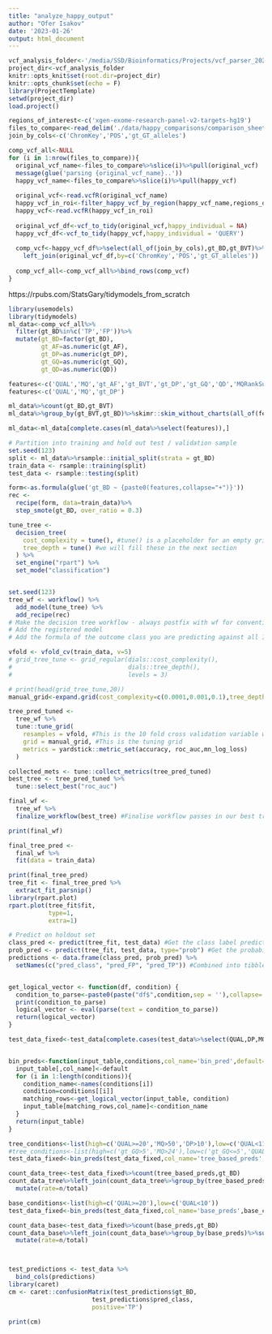 ```yaml
---
title: "analyze_happy_output"
author: "Ofer Isakov"
date: '2023-01-26'
output: html_document
---
```


```r
vcf_analysis_folder<-'/media/SSD/Bioinformatics/Projects/vcf_parser_2023/'
project_dir<-vcf_analysis_folder
knitr::opts_knit$set(root.dir=project_dir)
knitr::opts_chunk$set(echo = F)
library(ProjectTemplate)
setwd(project_dir)
load.project()
```

```r
regions_of_interest<-c('xgen-exome-research-panel-v2-targets-hg19')
files_to_compare<-read_delim('./data/happy_comparisons/comparison_sheet.csv')
join_by_cols<-c('ChromKey','POS','gt_GT_alleles')

comp_vcf_all<-NULL
for (i in 1:nrow(files_to_compare)){
  original_vcf_name<-files_to_compare%>%slice(i)%>%pull(original_vcf)
  message(glue('parsing {original_vcf_name}..'))
  happy_vcf_name<-files_to_compare%>%slice(i)%>%pull(happy_vcf)
  
  original_vcf<-read.vcfR(original_vcf_name)
  happy_vcf_in_roi<-filter_happy_vcf_by_region(happy_vcf_name,regions_of_interest)
  happy_vcf<-read.vcfR(happy_vcf_in_roi)
  
  original_vcf_df<-vcf_to_tidy(original_vcf,happy_individual = NA)
  happy_vcf_df<-vcf_to_tidy(happy_vcf,happy_individual = 'QUERY')
  
  comp_vcf<-happy_vcf_df%>%select(all_of(join_by_cols),gt_BD,gt_BVT)%>%
    left_join(original_vcf_df,by=c('ChromKey','POS','gt_GT_alleles'))
  
  comp_vcf_all<-comp_vcf_all%>%bind_rows(comp_vcf)
}

```

https://rpubs.com/StatsGary/tidymodels_from_scratch

```r
library(usemodels)
library(tidymodels)
ml_data<-comp_vcf_all%>%
  filter(gt_BD%in%c('TP','FP'))%>%
  mutate(gt_BD=factor(gt_BD),
         gt_AF=as.numeric(gt_AF),
         gt_DP=as.numeric(gt_DP),
         gt_GQ=as.numeric(gt_GQ),
         gt_QD=as.numeric(QD))

features<-c('QUAL','MQ','gt_AF','gt_BVT','gt_DP','gt_GQ','QD','MQRankSum','ReadPosRankSum')
features<-c('QUAL','MQ','gt_DP')

ml_data%>%count(gt_BD,gt_BVT)
ml_data%>%group_by(gt_BVT,gt_BD)%>%skimr::skim_without_charts(all_of(features))

ml_data<-ml_data[complete.cases(ml_data%>%select(features)),]

# Partition into training and hold out test / validation sample
set.seed(123)
split <- ml_data%>%rsample::initial_split(strata = gt_BD)
train_data <- rsample::training(split)
test_data <- rsample::testing(split)

form<-as.formula(glue('gt_BD ~ {paste0(features,collapse="+")}'))
rec <- 
  recipe(form, data=train_data)%>%
  step_smote(gt_BD, over_ratio = 0.3)

tune_tree <- 
  decision_tree(
    cost_complexity = tune(), #tune() is a placeholder for an empty grid 
    tree_depth = tune() #we will fill these in the next section
  ) %>% 
  set_engine("rpart") %>% 
  set_mode("classification")         


set.seed(123)
tree_wf <- workflow() %>% 
  add_model(tune_tree) %>% 
  add_recipe(rec)
# Make the decision tree workflow - always postfix with wf for convention
# Add the registered model
# Add the formula of the outcome class you are predicting against all IVs

vfold <- vfold_cv(train_data, v=5)
# grid_tree_tune <- grid_regular(dials::cost_complexity(),
#                                dials::tree_depth(), 
#                                levels = 3)

# print(head(grid_tree_tune,20))
manual_grid<-expand.grid(cost_complexity=c(0.0001,0.001,0.1),tree_depth=c(3,4,5,6,7))

tree_pred_tuned <- 
  tree_wf %>% 
  tune::tune_grid(
    resamples = vfold, #This is the 10 fold cross validation variable we created earlier
    grid = manual_grid, #This is the tuning grid
    metrics = yardstick::metric_set(accuracy, roc_auc,mn_log_loss)
  )

collected_mets <- tune::collect_metrics(tree_pred_tuned)
best_tree <- tree_pred_tuned %>% 
  tune::select_best("roc_auc")

final_wf <- 
  tree_wf %>% 
  finalize_workflow(best_tree) #Finalise workflow passes in our best tree

print(final_wf)

final_tree_pred <- 
  final_wf %>% 
  fit(data = train_data)

print(final_tree_pred)
tree_fit <- final_tree_pred %>% 
  extract_fit_parsnip()
library(rpart.plot)
rpart.plot(tree_fit$fit,
           type=1,
           extra=1)

# Predict on holdout set
class_pred <- predict(tree_fit, test_data) #Get the class label predictions
prob_pred <- predict(tree_fit, test_data, type="prob") #Get the probability predictions
predictions <- data.frame(class_pred, prob_pred) %>% 
  setNames(c("pred_class", "pred_FP", "pred_TP")) #Combined into tibble and rename


get_logical_vector <- function(df, condition) {
  condition_to_parse<-paste0(paste("df$",condition,sep = ''),collapse='&')
  print(condition_to_parse)
  logical_vector <- eval(parse(text = condition_to_parse))
  return(logical_vector)
}

test_data_fixed<-test_data[complete.cases(test_data%>%select(QUAL,DP,MQ,gt_AF,gt_GQ)),]


bin_preds<-function(input_table,conditions,col_name='bin_pred',default='intermediate'){
  input_table[,col_name]<-default
  for (i in 1:length(conditions)){
    condition_name<-names(conditions[i])
    condition=conditions[[i]]
    matching_rows<-get_logical_vector(input_table, condition)
    input_table[matching_rows,col_name]<-condition_name
  }
  return(input_table)
}

tree_conditions<-list(high=c('QUAL>=20','MQ>50','DP>10'),low=c('QUAL<11','DP<10'))
#tree_conditions<-list(high=c('gt_GQ>5','MQ>24'),low=c('gt_GQ<=5','QUAL<15'))
test_data_fixed<-bin_preds(test_data_fixed,col_name='tree_based_preds',tree_conditions)

count_data_tree<-test_data_fixed%>%count(tree_based_preds,gt_BD)
count_data_tree%>%left_join(count_data_tree%>%group_by(tree_based_preds)%>%summarize(total=sum(n)))%>%
  mutate(rate=n/total)

base_conditions<-list(high=c('QUAL>=20'),low=c('QUAL<10'))
test_data_fixed<-bin_preds(test_data_fixed,col_name='base_preds',base_conditions)

count_data_base<-test_data_fixed%>%count(base_preds,gt_BD)
count_data_base%>%left_join(count_data_base%>%group_by(base_preds)%>%summarize(total=sum(n)))%>%
  mutate(rate=n/total)



test_predictions <- test_data %>% 
  bind_cols(predictions)
library(caret)
cm <- caret::confusionMatrix(test_predictions$gt_BD,
                       test_predictions$pred_class,
                       positive='TP')

print(cm)
```

